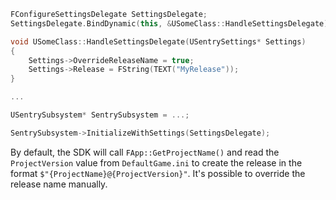 ```cpp
FConfigureSettingsDelegate SettingsDelegate;
SettingsDelegate.BindDynamic(this, &USomeClass::HandleSettingsDelegate);

void USomeClass::HandleSettingsDelegate(USentrySettings* Settings)
{
    Settings->OverrideReleaseName = true;
    Settings->Release = FString(TEXT("MyRelease"));
}

...

USentrySubsystem* SentrySubsystem = ...;

SentrySubsystem->InitializeWithSettings(SettingsDelegate);
```

By default, the SDK will call `FApp::GetProjectName()` and read the `ProjectVersion` value from `DefaultGame.ini` to create the release in the format `$"{ProjectName}@{ProjectVersion}"`. It's possible to override the release name manually.
